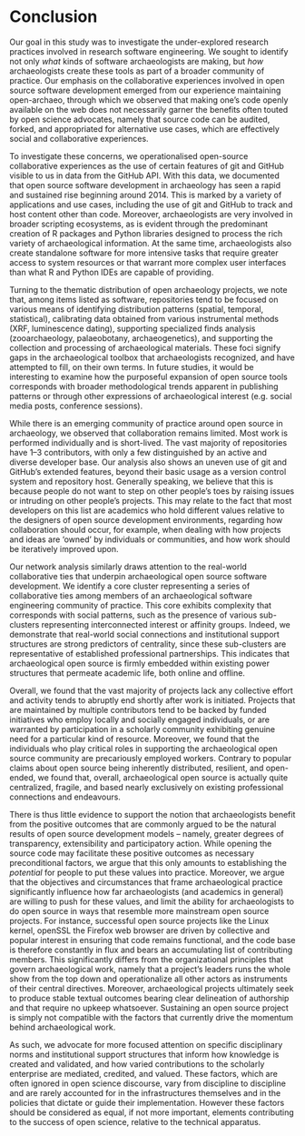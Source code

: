 # Conclusion

<!--

There is an emerging community of practice around open source in archaeology.

* It is limited and fragmented
  * A small set of subfields are represented
  * Probably most people still haven't heard it?
* Collaboration is limited
  * Most work remains solo & short-lived
  * Perhaps because open source norms conflict with academic norms?
* The members of this community face structural challenges in academia
-->

Our goal in this study was to investigate the under-explored research practices involved in research software engineering. 
We sought to identify not only _what_ kinds of software archaeologists are making, but _how_ archaeologists create these tools as part of a broader community of practice. 
Our emphasis on the collaborative experiences involved in open source software development emerged from our experience maintaining open-archaeo, through which we observed that making one's code openly available on the web does not necessarily garner the benefits often touted by open science advocates, namely that source code can be audited, forked, and appropriated for alternative use cases, which are effectively social and collaborative experiences.

To investigate these concerns, we operationalised open-source collaborative experiences as the use of certain features of git and GitHub visible to us in data from the GitHub API. 
With this data, we documented that open source software development in archaeology has seen a rapid and sustained rise beginning around 2014. 
This is marked by a variety of applications and use cases, including the use of git and GitHub to track and host content other than code. 
Moreover, archaeologists are very involved in broader scripting ecosystems, as is evident through the predominant creation of R packages and Python libraries designed to process the rich variety of archaeological information. 
At the same time, archaeologists also create standalone software for more intensive tasks that require greater access to system resources or that warrant more complex user interfaces than what R and Python IDEs are capable of providing.

Turning to the thematic distribution of open archaeology projects, we note that, among items listed as software, repositories tend to be focused on 
various means of identifying distribution patterns (spatial, temporal, statistical), 
calibrating data obtained from various instrumental methods (XRF, luminescence dating), 
supporting specialized finds analysis (zooarchaeology, palaeobotany, archaeogenetics), 
and supporting the collection and processing of archaeological materials.
These foci signify gaps in the archaeological toolbox that archaeologists recognized, and have attempted to fill, on their own terms.
In future studies, it would be interesting to examine how the purposeful expansion of open source tools corresponds with broader methodological trends apparent in publishing patterns or through other expressions of archaeological interest (e.g. social media posts, conference sessions).

While there is an emerging community of practice around open source in archaeology, we observed that collaboration remains limited. 
Most work is performed individually and is short-lived. 
The vast majority of repositories have 1--3 contributors, with only a few distinguished by an active and diverse developer base. 
Our analysis also shows an uneven use of git and GitHub's extended features, beyond their basic usage as a version control system and repository host. 
Generally speaking, we believe that this is because people do not want to step on other people's toes by raising issues or intruding on other people's projects. 
This may relate to the fact that most developers on this list are academics who hold different values relative to the designers of open source development environments, regarding how collaboration should occur, for example, when dealing with how projects and ideas are 'owned' by individuals or communities, and how work should be iteratively improved upon.

Our network analysis similarly draws attention to the real-world collaborative ties that underpin archaeological open source software development.
We identify a core cluster representing a series of collaborative ties among members of an archaeological software engineering community of practice.
This core exhibits complexity that corresponds with social patterns, such as the presence of various sub-clusters representing interconnected interest or affinity groups.
Indeed, we demonstrate that real-world social connections and institutional support structures are strong predictors of centrality, since these sub-clusters are representative of established professional partnerships.
This indicates that archaeological open source is firmly embedded within existing power structures that permeate academic life, both online and offline.

Overall, we found that the vast majority of projects lack any collective effort and activity tends to abruptly end shortly after work is initiated. Projects that are maintained by multiple contributors tend to be backed by funded initiatives who employ locally and socially engaged individuals, or are warranted by participation in a scholarly community exhibiting genuine need for a particular kind of resource. Moreover, we found that the individuals who play critical roles in supporting the archaeological open source community are precariously employed workers. Contrary to popular claims about open source being inherently distributed, resilient, and open-ended, we found that, overall, archaeological open source is actually quite centralized, fragile, and based nearly exclusively on existing professional connections and endeavours.

There is thus little evidence to support the notion that archaeologists benefit from the positive outcomes that are commonly argued to be the natural results of open source development models -- namely, greater degrees of transparency, extensibility and participatory action.
While opening the source code may facilitate these positive outcomes as necessary preconditional factors, we argue that this only amounts to establishing the _potential_ for people to put these values into practice. 
Moreover, we argue that the objectives and circumstances that frame archaeological practice significantly influence how far archaeologists (and academics in general) are willing to push for these values, and limit the ability for archaeologists to do open source in ways that resemble more mainstream open source projects.
For instance, successful open source projects like the Linux kernel, openSSL the Firefox web browser are driven by collective and popular interest in ensuring that code remains functional, and the code base is therefore constantly in flux and bears an accumulating list of contributing members.
This significantly differs from the organizational principles that govern archaeological work, namely that a project's leaders runs the whole show from the top down and operationalize all other actors as instruments of their central directives. 
Moreover, archaeological projects ultimately seek to produce stable textual outcomes bearing clear delineation of authorship and that require no upkeep whatsoever. 
Sustaining an open source project is simply not compatible with the factors that currently drive the momentum behind archaeological work.

As such, we advocate for more focused attention on specific disciplinary norms and institutional support structures that inform how knowledge is created and validated, and how varied contributions to the scholarly enterprise are mediated, credited, and valued. 
These factors, which are often ignored in open science discourse, vary from discipline to discipline and are rarely accounted for in the infrastructures themselves and in the policies that dictate or guide their implementation. 
However these factors should be considered as equal, if not more important, elements contributing to the success of open science, relative to the technical apparatus.

